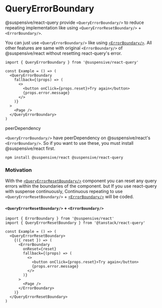 
# QueryErrorBoundary

@suspensive/react-query provide `<QueryErrorBoundary/>` to reduce repeating implementation like using `<QueryErrorResetBoundary/>` + `<ErrorBoundary/>`.

You can just use `<QueryErrorBoundary/>` like using [`<ErrorBoundary/>`](/docs/react/ErrorBoundary). All other features are same with original `<ErrorBoundary/>` of @suspensive/react without resetting react-query's error.

```tsx /QueryErrorBoundary/
import { QueryErrorBoundary } from '@suspensive/react-query'

const Example = () => (
  <QueryErrorBoundary
    fallback={(props) => (
      <>
        <button onClick={props.reset}>Try again</button>
        {props.error.message}
      </>
    )}
  >
    <Page />
  </QueryErrorBoundary>
)
```

<Callout type="info">

peerDependency

`<QueryErrorBoundary/>` have peerDependency on @suspensive/react's `<ErrorBoundary/>`.
So if you want to use these, you must install @suspensive/react first.

```shell npm2yarn
npm install @suspensive/react @suspensive/react-query
```

</Callout>

### Motivation

With the [`<QueryErrorResetBoundary/>`](https://tanstack.com/query/v4/docs/reference/QueryErrorResetBoundary) component you can reset any query errors within the boundaries of the component. but If you use react-query with suspense continuously, Continuous repeating to use `<QueryErrorResetBoundary/>` + [`<ErrorBoundary/>`](/docs/react/ErrorBoundary) will be coded.

#### `<QueryErrorResetBoundary/>` + `<ErrorBoundary/>`

```tsx /QueryErrorResetBoundary/ /ErrorBoundary/
import { ErrorBoundary } from '@suspensive/react'
import { QueryErrorResetBoundary } from '@tanstack/react-query'

const Example = () => (
  <QueryErrorResetBoundary>
    {({ reset }) => (
      <ErrorBoundary
        onReset={reset}
        fallback={(props) => (
          <>
            <button onClick={props.reset}>Try again</button>
            {props.error.message}
          </>
        )}
      >
        <Page />
      </ErrorBoundary>
    )}
  </QueryErrorResetBoundary>
)
```
